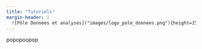 ```yaml
---
title: "Tutoriels"
margin-header: |
  ![Pôle Données et analyses]("images/logo_pole_donnees.png"){height=150}
---
```



popopoopop